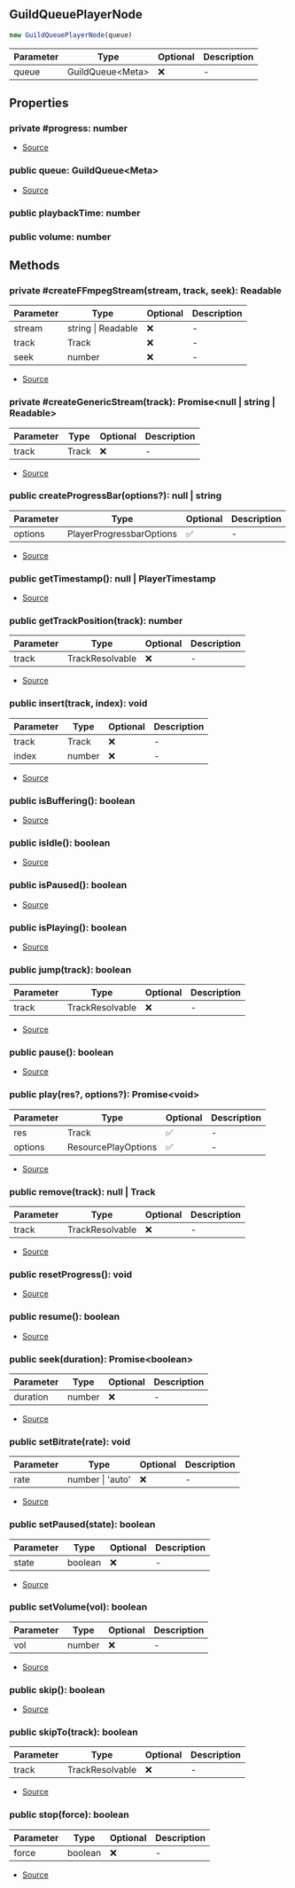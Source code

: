 ## GuildQueuePlayerNode

```typescript
new GuildQueuePlayerNode(queue)
```
| Parameter | Type | Optional | Description |
| ----------- | ----------- | ----------- | ----------- |
| queue | GuildQueue\<Meta> | ❌ | - |

## Properties
### private  #progress: number
- [Source](https://github.com/Androz2091/discord-player/blob/e7a50df/packages/discord-player/src/Structures/GuildQueue/GuildQueuePlayerNode.ts#L30)
### public  queue: GuildQueue\<Meta>
- [Source](https://github.com/Androz2091/discord-player/blob/e7a50df/packages/discord-player/src/Structures/GuildQueue/GuildQueuePlayerNode.ts#L31)
### public  playbackTime: number

### public  volume: number

## Methods
### private  #createFFmpegStream(stream, track, seek): Readable
| Parameter | Type | Optional | Description |
| ----------- | ----------- | ----------- | ----------- |
| stream | string \| Readable | ❌ | - |
| track | Track | ❌ | - |
| seek | number | ❌ | - |


- [Source](https://github.com/Androz2091/discord-player/blob/e7a50df/packages/discord-player/src/Structures/GuildQueue/GuildQueuePlayerNode.ts#L303)
### private  #createGenericStream(track): Promise\<null \| string \| Readable>
| Parameter | Type | Optional | Description |
| ----------- | ----------- | ----------- | ----------- |
| track | Track | ❌ | - |


- [Source](https://github.com/Androz2091/discord-player/blob/e7a50df/packages/discord-player/src/Structures/GuildQueue/GuildQueuePlayerNode.ts#L289)
### public  createProgressBar(options?): null \| string
| Parameter | Type | Optional | Description |
| ----------- | ----------- | ----------- | ----------- |
| options | PlayerProgressbarOptions | ✅ | - |


- [Source](https://github.com/Androz2091/discord-player/blob/e7a50df/packages/discord-player/src/Structures/GuildQueue/GuildQueuePlayerNode.ts#L82)
### public  getTimestamp(): null \| PlayerTimestamp
- [Source](https://github.com/Androz2091/discord-player/blob/e7a50df/packages/discord-player/src/Structures/GuildQueue/GuildQueuePlayerNode.ts#L63)
### public  getTrackPosition(track): number
| Parameter | Type | Optional | Description |
| ----------- | ----------- | ----------- | ----------- |
| track | TrackResolvable | ❌ | - |


- [Source](https://github.com/Androz2091/discord-player/blob/e7a50df/packages/discord-player/src/Structures/GuildQueue/GuildQueuePlayerNode.ts#L174)
### public  insert(track, index): void
| Parameter | Type | Optional | Description |
| ----------- | ----------- | ----------- | ----------- |
| track | Track | ❌ | - |
| index | number | ❌ | - |


- [Source](https://github.com/Androz2091/discord-player/blob/e7a50df/packages/discord-player/src/Structures/GuildQueue/GuildQueuePlayerNode.ts#L193)
### public  isBuffering(): boolean
- [Source](https://github.com/Androz2091/discord-player/blob/e7a50df/packages/discord-player/src/Structures/GuildQueue/GuildQueuePlayerNode.ts#L37)
### public  isIdle(): boolean
- [Source](https://github.com/Androz2091/discord-player/blob/e7a50df/packages/discord-player/src/Structures/GuildQueue/GuildQueuePlayerNode.ts#L33)
### public  isPaused(): boolean
- [Source](https://github.com/Androz2091/discord-player/blob/e7a50df/packages/discord-player/src/Structures/GuildQueue/GuildQueuePlayerNode.ts#L45)
### public  isPlaying(): boolean
- [Source](https://github.com/Androz2091/discord-player/blob/e7a50df/packages/discord-player/src/Structures/GuildQueue/GuildQueuePlayerNode.ts#L41)
### public  jump(track): boolean
| Parameter | Type | Optional | Description |
| ----------- | ----------- | ----------- | ----------- |
| track | TrackResolvable | ❌ | - |


- [Source](https://github.com/Androz2091/discord-player/blob/e7a50df/packages/discord-player/src/Structures/GuildQueue/GuildQueuePlayerNode.ts#L167)
### public  pause(): boolean
- [Source](https://github.com/Androz2091/discord-player/blob/e7a50df/packages/discord-player/src/Structures/GuildQueue/GuildQueuePlayerNode.ts#L137)
### public  play(res?, options?): Promise\<void>
| Parameter | Type | Optional | Description |
| ----------- | ----------- | ----------- | ----------- |
| res | Track | ✅ | - |
| options | ResourcePlayOptions | ✅ | - |


- [Source](https://github.com/Androz2091/discord-player/blob/e7a50df/packages/discord-player/src/Structures/GuildQueue/GuildQueuePlayerNode.ts#L214)
### public  remove(track): null \| Track
| Parameter | Type | Optional | Description |
| ----------- | ----------- | ----------- | ----------- |
| track | TrackResolvable | ❌ | - |


- [Source](https://github.com/Androz2091/discord-player/blob/e7a50df/packages/discord-player/src/Structures/GuildQueue/GuildQueuePlayerNode.ts#L152)
### public  resetProgress(): void
- [Source](https://github.com/Androz2091/discord-player/blob/e7a50df/packages/discord-player/src/Structures/GuildQueue/GuildQueuePlayerNode.ts#L49)
### public  resume(): boolean
- [Source](https://github.com/Androz2091/discord-player/blob/e7a50df/packages/discord-player/src/Structures/GuildQueue/GuildQueuePlayerNode.ts#L141)
### public  seek(duration): Promise\<boolean>
| Parameter | Type | Optional | Description |
| ----------- | ----------- | ----------- | ----------- |
| duration | number | ❌ | - |


- [Source](https://github.com/Androz2091/discord-player/blob/e7a50df/packages/discord-player/src/Structures/GuildQueue/GuildQueuePlayerNode.ts#L108)
### public  setBitrate(rate): void
| Parameter | Type | Optional | Description |
| ----------- | ----------- | ----------- | ----------- |
| rate | number \| 'auto' | ❌ | - |


- [Source](https://github.com/Androz2091/discord-player/blob/e7a50df/packages/discord-player/src/Structures/GuildQueue/GuildQueuePlayerNode.ts#L128)
### public  setPaused(state): boolean
| Parameter | Type | Optional | Description |
| ----------- | ----------- | ----------- | ----------- |
| state | boolean | ❌ | - |


- [Source](https://github.com/Androz2091/discord-player/blob/e7a50df/packages/discord-player/src/Structures/GuildQueue/GuildQueuePlayerNode.ts#L132)
### public  setVolume(vol): boolean
| Parameter | Type | Optional | Description |
| ----------- | ----------- | ----------- | ----------- |
| vol | number | ❌ | - |


- [Source](https://github.com/Androz2091/discord-player/blob/e7a50df/packages/discord-player/src/Structures/GuildQueue/GuildQueuePlayerNode.ts#L121)
### public  skip(): boolean
- [Source](https://github.com/Androz2091/discord-player/blob/e7a50df/packages/discord-player/src/Structures/GuildQueue/GuildQueuePlayerNode.ts#L145)
### public  skipTo(track): boolean
| Parameter | Type | Optional | Description |
| ----------- | ----------- | ----------- | ----------- |
| track | TrackResolvable | ❌ | - |


- [Source](https://github.com/Androz2091/discord-player/blob/e7a50df/packages/discord-player/src/Structures/GuildQueue/GuildQueuePlayerNode.ts#L184)
### public  stop(force): boolean
| Parameter | Type | Optional | Description |
| ----------- | ----------- | ----------- | ----------- |
| force | boolean | ❌ | - |


- [Source](https://github.com/Androz2091/discord-player/blob/e7a50df/packages/discord-player/src/Structures/GuildQueue/GuildQueuePlayerNode.ts#L198)